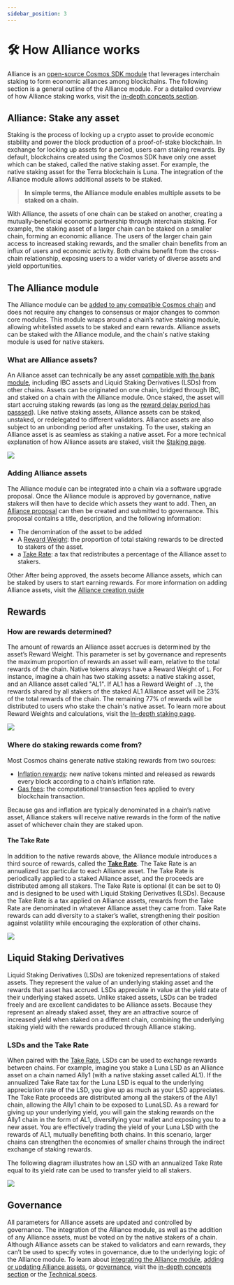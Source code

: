 ```yaml
---
sidebar_position: 3
---
```


# 🛠 How Alliance works

Alliance is an [open-source Cosmos SDK module](https://github.com/terra-money/alliance) that leverages interchain staking to form economic alliances among blockchains. The following section is a general outline of the Alliance module. For a detailed overview of how Alliance staking works, visit the [in-depth concepts section](./concepts/staking.mdx). 

## Alliance: Stake any asset

Staking is the process of locking up a crypto asset to provide economic stability and power the block production of a proof-of-stake blockchain. In exchange for locking up assets for a period, users earn staking rewards. By default, blockchains created using the Cosmos SDK have only one asset which can be staked, called the native staking asset. For example, the native staking asset for the Terra blockchain is Luna. The integration of the Alliance module allows additional assets to be staked. 

> **In simple terms, the Alliance module enables multiple assets to be staked on a chain.**  

With Alliance, the assets of one chain can be staked on another, creating a mutually-beneficial economic partnership through interchain staking. For example, the staking asset of a larger chain can be staked on a smaller chain, forming an economic alliance. The users of the larger chain gain access to increased staking rewards, and the smaller chain benefits from an influx of users and economic activity. Both chains benefit from the cross-chain relationship, exposing users to a wider variety of diverse assets and yield opportunities.

## The Alliance module

The Alliance module can be [added to any compatible Cosmos chain](./guides/get-started.mdx) and does not require any changes to consensus or major changes to common core modules. This module wraps around a chain’s native staking module, allowing whitelisted assets to be staked and earn rewards. Alliance assets can be staked with the Alliance module, and the chain's native staking module is used for native stakers. 

### What are Alliance assets? 

An Alliance asset can technically be any asset [compatible with the bank module](./tech/asset.mdx), including IBC assets and Liquid Staking Derivatives (LSDs) from other chains. Assets can be originated on one chain, bridged through IBC, and staked on a chain with the Alliance module. Once staked, the asset will start accruing staking rewards (as long as the [reward delay period has passsed](./concepts/staking.mdx#rewarddelaytime)). Like native staking assets, Alliance assets can be staked, unstaked, or redelegated to different validators. Alliance assets are also subject to an unbonding period after unstaking. To the user, staking an Alliance asset is as seamless as staking a native asset. For a more technical explanation of how Alliance assets are staked, visit the [Staking page](./concepts/staking.mdx).

![](/img/alliance/1-stake.png)

### Adding Alliance assets

The Alliance module can be integrated into a chain via a software upgrade proposal. Once the Alliance module is approved by governance, native stakers will then have to decide which assets they want to add. Then, an [Alliance proposal](./guides/create.mdx#create-an-alliance) can then be created and submitted to governance. This proposal contains a title, description, and the following information:

- The denomination of the asset to be added
- A [Reward Weight](./concepts/staking.mdx#reward-weight): the proportion of total staking rewards to be directed to stakers of the asset.
- a [Take Rate](./concepts/rewards.mdx): a tax that redistributes a percentage of the Alliance asset to stakers.

Other After being approved, the assets become Alliance assets, which can be staked by users to start earning rewards. For more information on adding Alliance assets, visit the [Alliance creation guide](./guides/create.mdx)

## Rewards

### How are rewards determined?

The amount of rewards an Alliance asset accrues is determined by the asset’s Reward Weight. This parameter is set by governance and represents the maximum proportion of rewards an asset will earn, relative to the total rewards of the chain. Native tokens always have a Reward Weight of `1`. For instance, imagine a chain has two staking assets: a native staking asset, and an Alliance asset called "AL1". If AL1 has a Reward Weight of `.3`, the rewards shared by all stakers of the staked AL1 Alliance asset will be 23% of the total rewards of the chain. The remaining 77% of rewards will be distributed to users who stake the chain's native asset. To learn more about Reward Weights and calculations, visit the [ In-depth staking page](./concepts/staking.mdx).

![](/img/alliance/3-rewards.png)

### Where do staking rewards come from?

Most Cosmos chains generate native staking rewards from two sources:

- [Inflation rewards](https://docs.cosmos.network/main/modules/mint#the-minting-mechanism): new native tokens minted and released as rewards every block according to a chain’s inflation rate.
- [Gas fees](https://docs.cosmos.network/v0.47/basics/gas-fees#introduction-to-gas-and-fees): the computational transaction fees applied to every blockchain transaction.

Because gas and inflation are typically denominated in a chain’s native asset, Alliance stakers will receive native rewards in the form of the native asset of whichever chain they are staked upon.

#### The Take Rate

In addition to the native rewards above, the Alliance module introduces a third source of rewards, called the [**Take Rate**](./concepts/rewards.mdx#take-rate). The Take Rate is an annualized tax particular to each Alliance asset. The Take Rate is periodically applied to a staked Alliance asset, and the proceeds are distributed among all stakers. The Take Rate is optional (it can be set to 0) and is designed to be used with Liquid Staking Derivatives (LSDs). Because the Take Rate is a tax applied on Alliance assets, rewards from the Take Rate are denominated in whatever Alliance asset they came from. Take Rate rewards can add diversity to a staker’s wallet, strengthening their position against volatility while encouraging the exploration of other chains.

![](/img/alliance/6-reward.png)

## Liquid Staking Derivatives

Liquid Staking Derivatives (LSDs) are tokenized representations of staked assets. They represent the value of an underlying staking asset and the rewards that asset has accrued. LSDs appreciate in value at the yield rate of their underlying staked assets. Unlike staked assets, LSDs can be traded freely and are excellent candidates to be Alliance assets. Because they represent an already staked asset, they are an attractive source of increased yield when staked on a different chain, combining the underlying staking yield with the rewards produced through Alliance staking.

### LSDs and the Take Rate

When paired with the [Take Rate](./concepts/rewards.mdx#take-rate), LSDs can be used to exchange rewards between chains. For example, imagine you stake a Luna LSD as an Alliance asset on a chain named Ally1 (with a native staking asset called AL1). If the annualized Take Rate tax for the Luna LSD is equal to the underlying appreciation rate of the LSD, you give up as much as your LSD appreciates. The Take Rate proceeds are distributed among all the stakers of the Ally1 chain, allowing the Ally1 chain to be exposed to LunaLSD. As a reward for giving up your underlying yield, you will gain the staking rewards on the Ally1 chain in the form of AL1, diversifying your wallet and exposing you to a new asset. You are effectively trading the yield of your Luna LSD with the rewards of AL1, mutually benefiting both chains. In this scenario, larger chains can strengthen the economies of smaller chains through the indirect exchange of staking rewards.

The following diagram illustrates how an LSD with an annualized Take Rate equal to its yield rate can be used to transfer yield to all stakers. 

![](/img/alliance/5-take.png)


## Governance

All parameters for Alliance assets are updated and controlled by governance. The integration of the Alliance module, as well as the addition of any Alliance assets, must be voted on by the native stakers of a chain. Although Alliance assets can be staked to validators and earn rewards, they can’t be used to specify votes in governance, due to the underlying logic of the Alliance module. To learn about [integrating the Alliance module](./guides/get-started.mdx), [adding or updating Alliance assets](guides/create.mdx), or [governance](./concepts/staking.mdx#governance), visit the [in-depth concepts section](./concepts/staking.mdx) or the [Technical specs](./tech/asset.mdx).
